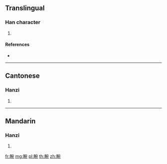 {{character info/new}}
==Translingual==

===Han character===
{{Han char|rn=102|rad=田|as=08|sn=13|four=63012|canj=WJNU}}

# {{defn|Han|sort=田08}}

====References====
* {{Han ref|kx=0765.040|dkj=21894|dj=1176.040|hdz=42549.010|uh=7579|ud=30073|bh=DEC4|bd=57028}}

----

==Cantonese==

===Hanzi===
{{yue-hanzi|jyut=jyun2|y=yun2}}

# {{defn|lang=yue|sort=田08}}

----

==Mandarin==

===Hanzi===
{{cmn-hanzi|pin=[[wǎn]] ([[wan3]]), [[yuàn]] ([[yuan4]])|wg=wan<sup>3</sup>, yüan<sup>4</sup>}}

# {{defn|lang=cmn|sort=田08}}

[[fr:畹]]
[[mg:畹]]
[[pl:畹]]
[[th:畹]]
[[zh:畹]]